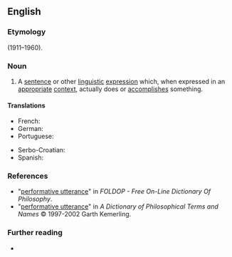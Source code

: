 ==English==

===Etymology===
{{coin|en|occ=philosopher|J. L. Austin|nobycat=1}} (1911–1960).

===Noun===
{{examples|* “I now pronounce you husband and wife” {{q|when uttered by the authorized officiator during a marriage ceremony}}
* “You're fired!” {{q|when exclaimed by an employer terminating a person's employment}}}}
{{en-noun}}

# {{lb|en|philosophy|linguistics}} A [[sentence]] or other [[linguistic]] [[expression]] which, when expressed in an [[appropriate]] [[context]], actually does or [[accomplish]]es something.

====Translations====
{{trans-top|An expression which, when expressed in an appropriate context, actually does or accomplishes something}}
* French: {{t|fr|énoncé performatif|m}}
* German: {{t|de|performative Sprechhandlung|f}}
* Portuguese: {{t|pt|enunciado performativo|m}}
{{trans-mid}}
* Serbo-Croatian: {{t|sh|performativna snaga iskaza}}
* Spanish: {{t|es|enunciado realizativo|m}}
{{trans-bottom}}

===References===
* "[https://web.archive.org/web/20070522043849/http://www.swif.uniba.it/lei/foldop/foldoc.cgi?performative+utterance performative utterance]" in ''FOLDOP - Free On-Line Dictionary Of Philosophy''.
* "[http://www.philosophypages.com/dy/p2.htm#perfo performative utterance]" in ''A Dictionary of Philosophical Terms and Names'' © 1997-2002 Garth Kemerling.

===Further reading===
* {{pedia}}